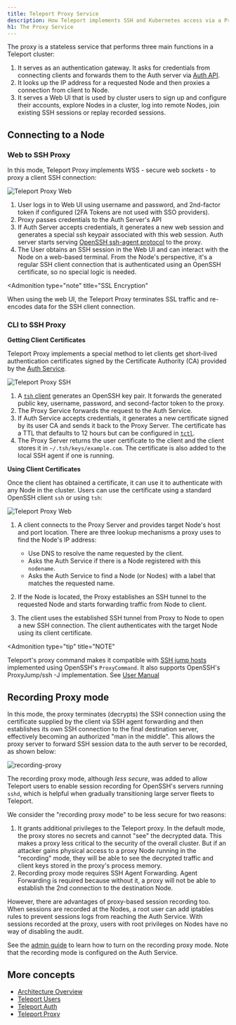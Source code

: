 ```yaml
---
title: Teleport Proxy Service
description: How Teleport implements SSH and Kubernetes access via a Proxy
h1: The Proxy Service
---
```


The proxy is a stateless service that performs three main functions in a
Teleport cluster:

1. It serves as an authentication gateway. It asks for credentials from
   connecting clients and forwards them to the Auth server via [Auth
   API](authentication.mdx#auth-api).
2. It looks up the IP address for a requested Node and then proxies a connection
   from client to Node.
3. It serves a Web UI that is used by cluster users to sign up and configure
   their accounts, explore Nodes in a cluster, log into remote Nodes, join
   existing SSH sessions or replay recorded sessions.

## Connecting to a Node

### Web to SSH Proxy

In this mode, Teleport Proxy implements WSS - secure web sockets - to proxy a
client SSH connection:

![Teleport Proxy Web](../../img/proxy-web.svg)

1. User logs in to Web UI using username and password, and 2nd-factor token if configured (2FA Tokens are not used with SSO providers).
2. Proxy passes credentials to the Auth Server's API
3. If Auth Server accepts credentials, it generates a new web session and generates a special ssh keypair associated with this web session. Auth server
   starts serving [OpenSSH ssh-agent
   protocol](https://tools.ietf.org/html/draft-miller-ssh-agent-04)
   to the proxy.
4. The User obtains an SSH session in the Web UI and can interact with the Node on a web-based terminal. From the Node's perspective, it's a regular SSH
   client connection that is authenticated using an OpenSSH certificate, so no special logic is needed.

<Admonition
  type="note"
  title="SSL Encryption"
>
  When using the web UI, the Teleport Proxy terminates SSL traffic and re-encodes data for the SSH client connection.
</Admonition>

### CLI to SSH Proxy

**Getting Client Certificates**

Teleport Proxy implements a special method to let clients get short-lived
authentication certificates signed by the Certificate Authority (CA) provided by
the [Auth Service](authentication.mdx#authentication-in-teleport).

![Teleport Proxy SSH](../../img/proxy-ssh-1.svg)

1. A [`tsh` client](../cli-docs.mdx#tsh) generates an OpenSSH key pair. It forwards the generated public key, username, password, and second-factor token to the proxy.
2. The Proxy Service forwards the request to the Auth Service.
3. If Auth Service accepts credentials, it generates a new certificate signed by its user CA and sends it back to the Proxy Server. The certificate has a TTL
   that defaults to 12 hours but can be configured in
   [`tctl`](../cli-docs.mdx#tctl).
4. The Proxy Server returns the user certificate to the client and the client stores it in `~/.tsh/keys/example.com`. The certificate is also added to the local SSH agent if one is running.

**Using Client Certificates**

Once the client has obtained a certificate, it can use it to authenticate with
any Node in the cluster. Users can use the certificate using a standard OpenSSH
client `ssh` or using `tsh`:

![Teleport Proxy Web](../../img/proxy-ssh-2.svg)

1. A client connects to the Proxy Server and provides target Node's host and port location. There are three lookup mechanisms a proxy uses to find the
   Node's IP address:

   - Use DNS to resolve the name requested by the client.
   - Asks the Auth Service if there is a Node registered with this `nodename`.
   - Asks the Auth Service to find a Node (or Nodes) with a label that matches the requested name.

2. If the Node is located, the Proxy establishes an SSH tunnel to the
   requested Node and starts forwarding traffic from Node to client.

3. The client uses the established SSH tunnel from Proxy to Node to open a new
   SSH connection. The client authenticates with the target Node using its
   client certificate.

<Admonition
  type="tip"
  title="NOTE"
>
  Teleport's proxy command makes it compatible with [SSH jump hosts](https://wiki.gentoo.org/wiki/SSH_jump_host) implemented using OpenSSH's `ProxyCommand`. It also supports OpenSSH's ProxyJump/ssh -J implementation. See [User Manual](../user-manual.mdx#ssh-proxy-configuration)
</Admonition>

## Recording Proxy mode

In this mode, the proxy terminates (decrypts) the SSH connection using the
certificate supplied by the client via SSH agent forwarding and then establishes
its own SSH connection to the final destination server, effectively becoming an
authorized "man in the middle". This allows the proxy server to forward SSH
session data to the auth server to be recorded, as shown below:

![recording-proxy](../../img/recording-proxy.svg)

The recording proxy mode, although *less secure*, was added to allow Teleport
users to enable session recording for OpenSSH's servers running `sshd`, which is
helpful when gradually transitioning large server fleets to Teleport.

We consider the "recording proxy mode" to be less secure for two reasons:

1. It grants additional privileges to the Teleport proxy. In the default mode,
   the proxy stores no secrets and cannot "see" the decrypted data. This makes a
   proxy less critical to the security of the overall cluster. But if an
   attacker gains physical access to a proxy Node running in the "recording"
   mode, they will be able to see the decrypted traffic and client keys stored in the proxy's process memory.
2. Recording proxy mode requires SSH Agent Forwarding. Agent Forwarding is required because without it, a proxy will not be able to establish the 2nd connection to the destination Node.

However, there are advantages of proxy-based session recording too. When
sessions are recorded at the Nodes, a root user can add iptables rules to
prevent sessions logs from reaching the Auth Service. With sessions recorded at
the proxy, users with root privileges on Nodes have no way of disabling the
audit.

See the [admin guide](../admin-guide.mdx#recorded-sessions) to learn how to turn
on the recording proxy mode. Note that the recording mode is configured on the
Auth Service.

## More concepts

- [Architecture Overview](overview.mdx)
- [Teleport Users](users.mdx)
- [Teleport Auth](authentication.mdx)
- [Teleport Proxy](proxy.mdx)
